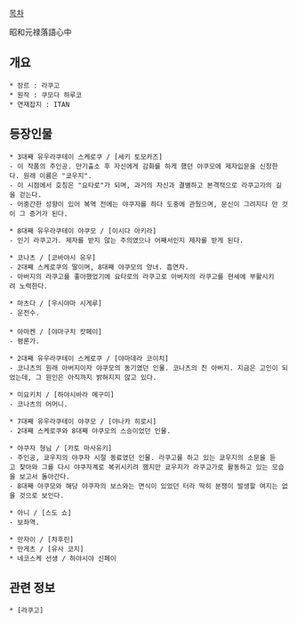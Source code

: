 [[목차]]

昭和元禄落語心中

== 개요 ==
 * 장르 : 라쿠고
 * 원작 : 쿠모다 하루코
 * 연재잡지 : ITAN

== 등장인물 ==
 * 3대째 유우라쿠테이 스케로쿠 / [세키 토모카즈]
 - 이 작품의 주인공. 만기출소 후 자신에게 감화를 하게 했던 야쿠모에 제자입문을 신청한다. 원래 이름은 "쿄우지".
 - 이 시점에서 호칭은 "요타로"가 되며, 과거의 자신과 결별하고 본격적으로 라쿠고가의 길을 걷는다.
 - 어중간한 성향이 있어 복역 전에는 야쿠자를 하다 도중에 관뒀으며, 문신이 그려지다 만 것이 그 증거가 된다.

 * 8대째 유우라쿠테이 야쿠모 / [이시다 아키라]
 - 인기 라쿠고가. 제자를 받지 않는 주의였으나 어째서인지 제자를 받게 된다.

 * 코나츠 / [코바야시 유우]
 - 2대째 스케로쿠의 딸이며, 8대째 야쿠모의 양녀. 흡연자.
 - 아버지의 라쿠고를 좋아했었기에 요타로의 라쿠고로 아버지의 라쿠고를 현세에 부활시키려 노력한다.

 * 마츠다 / [우시야마 시게루]
 - 운전수.
 
 * 아마켄 / [야마구치 캇페이]
 - 평론가.

 * 2대째 유우라쿠테이 스케로쿠 / [야마데라 코이치]
 - 코나츠의 원래 아버지이자 야쿠모의 동기였던 인물. 코나츠의 친 아버지. 지금은 고인이 되었는데, 그 원인은 아직까지 밝혀지지 않고 있다.

 * 미요키치 / [하야시바라 메구미]
 - 코나츠의 어머니.

 * 7대째 유우라쿠테이 야쿠모 / [야나카 히로시]
 - 2대째 스케로쿠와 8대째 야쿠모의 스승이었던 인물.

 * 야쿠자 형님 / [카토 마사유키]
 - 주인공, 쿄우지의 야쿠자 시절 동료였던 인물. 라쿠고를 하고 있는 쿄우지의 소문을 듣고 찾아와 그를 다시 야쿠자계로 복귀시키려 했지만 쿄우지가 라쿠고가로 활동하고 있는 모습을 보고서 돌아간다.
 - 8대째 야쿠모와 해당 야쿠자의 보스와는 면식이 있었던 터라 딱히 분쟁이 발생할 여지는 없을 것으로 보인다.

 * 아니 / [스도 쇼]
 - 보좌역.

 * 만자이 / [챠후린]
 * 만게츠 / [유사 코지]
 * 네코스케 선생 / 하야시야 신페이

== 관련 정보 ==
 * [라쿠고]

